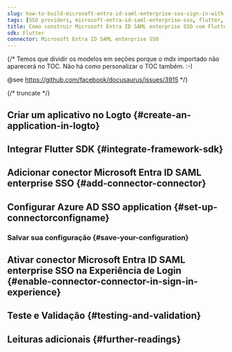 ```yaml
---
slug: how-to-build-microsoft-entra-id-saml-enterprise-sso-sign-in-with-flutter-and-logto
tags: [SSO providers, microsoft-entra-id-saml-enterprise-sso, flutter, dart, SAML authentication, enterprise login, SSO login]
title: Como construir Microsoft Entra ID SAML enterprise SSO com Flutter
sdk: Flutter
connector: Microsoft Entra ID SAML enterprise SSO
---
```


{/*
  Temos que dividir os modelos em seções porque o mdx importado não aparecerá no TOC.
  Não há como personalizar o TOC também. :-)

  @see https://github.com/facebook/docusaurus/issues/3915
*/}




{/* truncate */}

<Intro connector={connector} sdk="Flutter" link="https://flutter.dev" />

## Criar um aplicativo no Logto \{#create-an-application-in-logto}

<CreateApplication type="Native app" framework="Flutter" />

## Integrar Flutter SDK \{#integrate-framework-sdk}

<IntegrateSdk />

## Adicionar conector Microsoft Entra ID SAML enterprise SSO \{#add-connector-connector}

<AddSsoConnector framework="Flutter" />

## Configurar Azure AD SSO application \{#set-up-connectorconfigname}

<ConnectorGuide />

### Salvar sua configuração \{#save-your-configuration}

<SaveYourConfiguration connector={connector} />

## Ativar conector Microsoft Entra ID SAML enterprise SSO na Experiência de Login \{#enable-connector-connector-in-sign-in-experience}

<EnableSsoConnector />

## Teste e Validação \{#testing-and-validation}

<TestingAndValidation connector={connector} sdk="Flutter" />

## Leituras adicionais \{#further-readings}

<FurtherReadings />